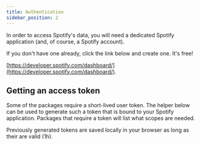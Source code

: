 ```yaml
---
title: Authentication
sidebar_position: 2
---
```


In order to access Spotify's data, you will need a dedicated Spotify application (and, of course, a Spotify account).

If you don't have one already, click the link below and create one. It's free!

[https://developer.spotify.com/dashboard/](https://developer.spotify.com/dashboard/).

## Getting an access token

Some of the packages require a short-lived user token. The helper below can be used to generate such a token that is bound to your Spotify application. Packages that require a token will list what scopes are needed.

Previously generated tokens are saved locally in your browser as long as their are valid (1h).


<AuthTokenForm />
